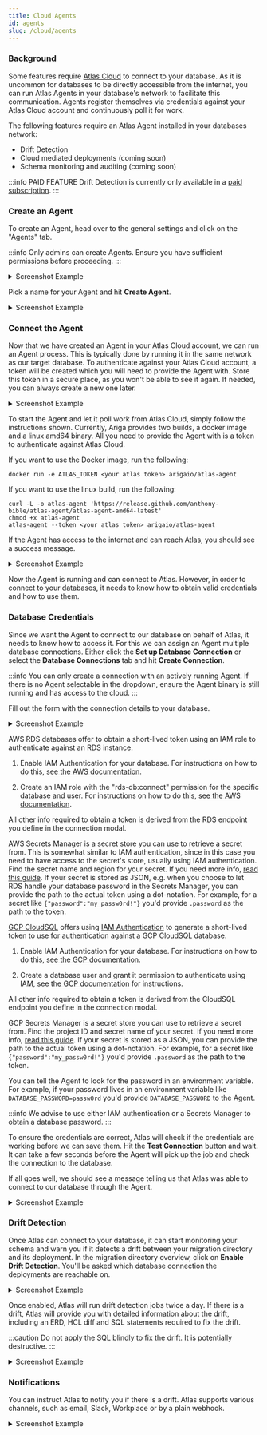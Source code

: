 ```yaml
---
title: Cloud Agents
id: agents
slug: /cloud/agents
---
```



### Background

Some features require [Atlas Cloud](https://atlasgo.cloud/) to connect to your database. As it is uncommon for databases
to be directly accessible from the internet, you can run Atlas Agents in your database's network to facilitate this
communication. Agents register themselves via credentials against your Atlas Cloud account and continuously poll it for
work.

The following features require an Atlas Agent installed in your databases network:
* Drift Detection
* Cloud mediated deployments (coming soon)
* Schema monitoring and auditing (coming soon)

:::info PAID FEATURE
Drift Detection is currently only available in a [paid subscription](https://atlasgo.cloud/pricing).
:::

### Create an Agent

To create an Agent, head over to the general settings and click on the "Agents" tab.

:::info
Only admins can create Agents. Ensure you have sufficient permissions before proceeding.
:::

<details>
<summary>Screenshot Example</summary>

![](https://atlasgo.io/uploads/cloud/drift-detection/1.png)
</details>

Pick a name for your Agent and hit **Create Agent**.


<details>
<summary>Screenshot Example</summary>

![](https://atlasgo.io/uploads/cloud/drift-detection/2.png)
</details>

### Connect the Agent

Now that we have created an Agent in your Atlas Cloud account, we can run an Agent process. This is typically done by
running it in the same network as our target database. To authenticate against your Atlas Cloud account, a token will
be created which you will need to provide the Agent with. Store this token in a secure place, as you won't be able to
see it again. If needed, you can always create a new one later.

<details>
<summary>Screenshot Example</summary>

![](https://atlasgo.io/uploads/cloud/drift-detection/3.png)
</details>

To start the Agent and let it poll work from Atlas Cloud, simply follow the instructions shown. Currently, Ariga
provides two builds, a docker image and a linux amd64 binary. All you need to provide the Agent with is a token to
authenticate against Atlas Cloud.

<Tabs>
<TabItem value="docker" label="Docker">

If you want to use the Docker image, run the following:

```shell
docker run -e ATLAS_TOKEN <your atlas token> arigaio/atlas-agent
```

</TabItem>
<TabItem value="linux" label="Linux">

If you want to use the linux build, run the following:

```shell
curl -L -o atlas-agent 'https://release.github.com/anthony-bible/atlas-agent/atlas-agent-amd64-latest'
chmod +x atlas-agent
atlas-agent --token <your atlas token> arigaio/atlas-agent
```

</TabItem>
</Tabs>

If the Agent has access to the internet and can reach Atlas, you should see a success message.

<details>
<summary>Screenshot Example</summary>

![](https://atlasgo.io/uploads/cloud/drift-detection/4.png)
</details>

Now the Agent is running and can connect to Atlas. However, in order to connect to your databases, it needs to know
how to obtain valid credentials and how to use them.

### Database Credentials

Since we want the Agent to connect to our database on behalf of Atlas, it needs to know how to access it.
For this we can assign an Agent multiple database connections. Either click the **Set up Database Connection** or
select the **Database Connections** tab and hit **Create Connection**.

:::info
You can only create a connection with an actively running Agent. If there is no Agent selectable in the dropdown,
ensure the Agent binary is still running and has access to the cloud.
:::

Fill out the form with the connection details to your database.

<details>
<summary>Screenshot Example</summary>

![](https://atlasgo.io/uploads/cloud/drift-detection/5.png)
</details>

<Tabs>
<TabItem value="aws_iam" label="AWS RDS Token (IAM Auth)">

AWS RDS databases offer to obtain a short-lived token using an IAM role to authenticate against an RDS instance.

1. Enable IAM Authentication for your database. For instructions on how to do this,
   [see the AWS documentation](https://aws.github.io/aws-sdk-go-v2/docs/sdk-utilities/rds/#iam-authentication).

2. Create an IAM role with the "rds-db:connect" permission for the specific database and user. For instructions on how
   to do this, [see the AWS documentation](https://docs.aws.amazon.com/AmazonRDS/latest/UserGuide/UsingWithRDS.IAMDBAuth.IAMPolicy.html).

All other info required to obtain a token is derived from the RDS endpoint you define in the connection modal.

</TabItem>
<TabItem value="aws_secrets" label="AWS Secrets Manager">

AWS Secrets Manager is a secret store you can use to retrieve a secret from. This is somewhat similar to IAM
authentication, since in this case you need to have access to the secret's store, usually using IAM authentication.
Find the secret name and region for your secret. If you need more info,
[read this guide](/guides/deploying/secrets##using-iam-authentication). If your secret is stored as JSON, e.g. when you
choose to let RDS handle your database password in the Secrets Manager, you can provide the path to the actual token
using a dot-notation. For example, for a secret like `{"password":"my_passw0rd!"}` you'd provide `.password` as the path
to the token.

</TabItem>
<TabItem value="gcp_iam" label="GCP Cloud SQL Token (IAM Auth)">

[GCP CloudSQL](https://cloud.google.com/sql) offers using
[IAM Authentication](https://cloud.google.com/sql/docs/mysql/authentication#manual) to generate a short-lived token to
use for authentication against a GCP CloudSQL database.

1. Enable IAM Authentication for your database. For instructions on how to do this,
   [see the GCP documentation](https://cloud.google.com/sql/docs/mysql/create-edit-iam-instances).

2. Create a database user and grant it permission to authenticate using IAM, see
   [the GCP documentation](https://cloud.google.com/sql/docs/mysql/add-manage-iam-users)
   for instructions.

All other info required to obtain a token is derived from the CloudSQL endpoint you define in the connection modal.

</TabItem>
<TabItem value="gcp_secrets" label="GCP Secrets Manager">

GCP Secrets Manager is a secret store you can use to retrieve a secret from. Find the project ID and secret name of your
secret. If you need more info, [read this guide](/guides/deploying/secrets##using-iam-authentication). If your secret is
stored as a JSON, you can provide the path to the actual token using a dot-notation. For example, for a secret like
`{"password":"my_passw0rd!"}` you'd provide `.password` as the path to the token.

</TabItem>
<TabItem value="env" label="Environment Variable">

You can tell the Agent to look for the password in an environment variable. For example, if your password lives in an
environment variable like `DATABASE_PASSWORD=passw0rd` you'd provide `DATABASE_PASSWORD` to the Agent.

:::info
We advise to use either IAM authentication or a Secrets Manager to obtain a database password.
:::

</TabItem>
</Tabs>

To ensure the credentials are correct, Atlas will check if the credentials are working before we can save them. Hit
the **Test Connection** button and wait. It can take a few seconds before the Agent will pick up the job and check
the connection to the database.

If all goes well, we should see a message telling us that Atlas was able to connect to our database through the
Agent.

<details>
<summary>Screenshot Example</summary>

![](https://atlasgo.io/uploads/cloud/drift-detection/6.png)
</details>

### Drift Detection

Once Atlas can connect to your database, it can start monitoring your schema and warn you if it detects a drift
between your migration directory and its deployment. In the migration directory overview, click on
**Enable Drift Detection**. You'll be asked which database connection the deployments are reachable on.

<details>
<summary>Screenshot Example</summary>

![](https://atlasgo.io/uploads/cloud/drift-detection/7.png)
</details>

Once enabled, Atlas will run drift detection jobs twice a day. If there is a drift, Atlas will provide you with detailed
information about the drift, including an ERD, HCL diff and SQL statements required to fix the drift.

:::caution
Do not apply the SQL blindly to fix the drift. It is potentially destructive.
:::

<details>
<summary>Screenshot Example</summary>

![](https://atlasgo.io/uploads/cloud/drift-detection/8.png)
</details>

### Notifications

You can instruct Atlas to notify you if there is a drift. Atlas supports various channels, such as email, Slack,
Workplace or by a plain webhook.

<details>
<summary>Screenshot Example</summary>

![](https://atlasgo.io/uploads/cloud/drift-detection/9.png)
</details>
